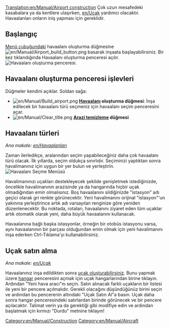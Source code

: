 [[Translation:en/Manual/Airport construction]]
{{tr/Manual/İçindekiler}}
Çok uzun mesafedeki kasabalara ya da kentlere ulaşırken, [[en/Uçak]] yardımcı olacaktır. Havaalanları onların iniş yapması için gereklidir.

==Başlangıç==
[[en/Manual/Game interface|Menü çubuğundaki]] havaalanı oluşturma düğmesine [[File:en/Manual/Airport build button.png]] basarak inşaata başlayabilirsiniz. Bir kez tıklandığında Havaalanı oluşturma penceresi açılır.
[[File:en/Manual/Airport construction.png|frame|none|Havaalanı oluşturma penceresi.]]

==Havaalanı oluşturma penceresi işlevleri==

Düğmeler kendini açıklar. Soldan sağa:

* [[File:en/Manual/Build airport.png]] '''[[en/Manual/Airports|Havaalanı]] oluşturma düğmesi''': İnşa edilecek bir havaalanı türü seçmeniz için havaalanı seçim penceresini açar.
* [[File:en/Manual/Clear title.png]] '''[[en/Manual/Landscaping|Arazi temizleme]] düğmesi'''

==Havaalanı türleri==
''Ana makale: [[en/Havaalanları]]''

Zaman ilerledikçe, aralarından seçim yapabileceğiniz daha çok havaalanı türü olacak. İlk yıllarda, seçim oldukça sınırlıdır. Seçiminizi yaptıktan sonra havalimanınız için uygun bir yer bulun ve yerleştirin.
[[File:en/Manual/Airport-selection1.png|none|frame|Havaalanı Seçme Menüsü]]

Havalimanınızı uçakları destekleyecek şekilde genişletmek istediğinizde, öncelikle havalimanının arazisinde ya da hangarında hiçbir uçak olmadığından emin olmalısınız. Boş havaalanını sildiğinizde "istasyon" adı geçici olarak gri renkte görünecektir. Yeni havalimanını orijinal "istasyon"'un yakınına yerleştirince artık adı varsayılan renginize göre yeniden düzenlenecektir. Bu noktada, rotaları, havaalanını ziyaret eden tüm uçaklar artık otomatik olarak yeni, daha büyük havaalanını kullanacak.

Havaalanına bağlı başka istasyonlar, örneğin bir otobüs istasyonu varsa, aynı havaalanının bir parçası olduğundan emin olmak için yeni havalimanını inşa ederken Ctrl-Tıklama'yı kullanabilirsiniz.

==Uçak satın alma==

''Ana makale: [[en/Uçak]]''

Havaalanınız inşa edildikten sonra [[en/Manual/Buying aircraft|uçak oluşturabilirsiniz]]. Bunu yapmak üzere [[en/Manual/Depots|hangar]] penceresini açmak için uçak hangarlarından birine tıklayın. Ardından "Yeni hava aracı"nı seçin. Satın alınacak farklı uçakların bir listesi ile yeni bir pencere açılmalıdır. Gerekli olacağını düşündüğünüz birini seçin ve ardından bu pencerenin altındaki "Uçak Satın Al"a basın. Uçak daha sonra hangar penceresindeki satırlardan birinde görünecek ve bir pencere açılacaktır. Talimat verin ya da gerektiği gibi modifiye edin ve ardından başlatmak için kırmızı "Durdu" metnine tıklayın!

[[Category:en/Manual/Construction]]
[[Category:en/Manual/Aircraft]]
